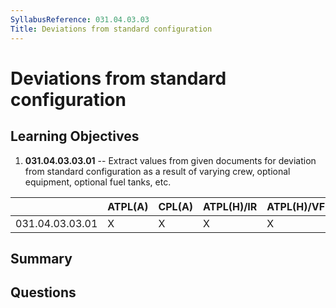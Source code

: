 ```yaml
---
SyllabusReference: 031.04.03.03
Title: Deviations from standard configuration
---
```


# Deviations from standard configuration

## Learning Objectives

1.  **031.04.03.03.01** -- Extract values from given documents for deviation from
    standard configuration as a result of varying crew, optional equipment,
    optional fuel tanks, etc.

|                 | ATPL(A) | CPL(A) | ATPL(H)/IR | ATPL(H)/VFR | CPL(H) | IR | CBIR(A) |
| --------------- | ------- | ------ | ---------- | ----------- | ------ | -- | ------- |
| 031.04.03.03.01 | X       | X      | X          | X           | X      |    |         |

## Summary

## Questions
